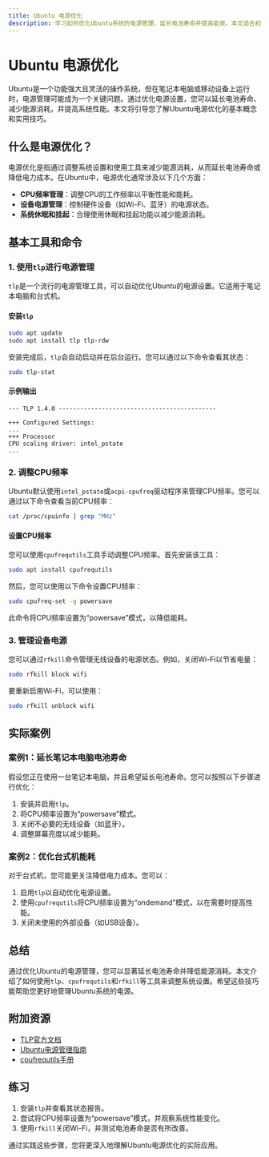 ```yaml
---
title: Ubuntu 电源优化
description: 学习如何优化Ubuntu系统的电源管理，延长电池寿命并提高能效。本文适合初学者，涵盖基本概念、工具和实际案例。
---
```


# Ubuntu 电源优化

Ubuntu是一个功能强大且灵活的操作系统，但在笔记本电脑或移动设备上运行时，电源管理可能成为一个关键问题。通过优化电源设置，您可以延长电池寿命、减少能源消耗，并提高系统性能。本文将引导您了解Ubuntu电源优化的基本概念和实用技巧。

## 什么是电源优化？

电源优化是指通过调整系统设置和使用工具来减少能源消耗，从而延长电池寿命或降低电力成本。在Ubuntu中，电源优化通常涉及以下几个方面：

- **CPU频率管理**：调整CPU的工作频率以平衡性能和能耗。
- **设备电源管理**：控制硬件设备（如Wi-Fi、蓝牙）的电源状态。
- **系统休眠和挂起**：合理使用休眠和挂起功能以减少能源消耗。

## 基本工具和命令

### 1. 使用`tlp`进行电源管理

`tlp`是一个流行的电源管理工具，可以自动优化Ubuntu的电源设置。它适用于笔记本电脑和台式机。

#### 安装`tlp`

```bash
sudo apt update
sudo apt install tlp tlp-rdw
```

安装完成后，`tlp`会自动启动并在后台运行。您可以通过以下命令查看其状态：

```bash
sudo tlp-stat
```

#### 示例输出

```plaintext
--- TLP 1.4.0 --------------------------------------------

+++ Configured Settings:
...
+++ Processor
CPU scaling driver: intel_pstate
...
```

### 2. 调整CPU频率

Ubuntu默认使用`intel_pstate`或`acpi-cpufreq`驱动程序来管理CPU频率。您可以通过以下命令查看当前CPU频率：

```bash
cat /proc/cpuinfo | grep "MHz"
```

#### 设置CPU频率

您可以使用`cpufrequtils`工具手动调整CPU频率。首先安装该工具：

```bash
sudo apt install cpufrequtils
```

然后，您可以使用以下命令设置CPU频率：

```bash
sudo cpufreq-set -g powersave
```

此命令将CPU频率设置为“powersave”模式，以降低能耗。

### 3. 管理设备电源

您可以通过`rfkill`命令管理无线设备的电源状态。例如，关闭Wi-Fi以节省电量：

```bash
sudo rfkill block wifi
```

要重新启用Wi-Fi，可以使用：

```bash
sudo rfkill unblock wifi
```

## 实际案例

### 案例1：延长笔记本电脑电池寿命

假设您正在使用一台笔记本电脑，并且希望延长电池寿命。您可以按照以下步骤进行优化：

1. 安装并启用`tlp`。
2. 将CPU频率设置为“powersave”模式。
3. 关闭不必要的无线设备（如蓝牙）。
4. 调整屏幕亮度以减少能耗。

### 案例2：优化台式机能耗

对于台式机，您可能更关注降低电力成本。您可以：

1. 启用`tlp`以自动优化电源设置。
2. 使用`cpufrequtils`将CPU频率设置为“ondemand”模式，以在需要时提高性能。
3. 关闭未使用的外部设备（如USB设备）。

## 总结

通过优化Ubuntu的电源管理，您可以显著延长电池寿命并降低能源消耗。本文介绍了如何使用`tlp`、`cpufrequtils`和`rfkill`等工具来调整系统设置。希望这些技巧能帮助您更好地管理Ubuntu系统的电源。

## 附加资源

- [TLP官方文档](https://linrunner.de/tlp/)
- [Ubuntu电源管理指南](https://help.ubuntu.com/community/PowerManagement)
- [cpufrequtils手册](https://linux.die.net/man/1/cpufreq-set)

## 练习

1. 安装`tlp`并查看其状态报告。
2. 尝试将CPU频率设置为“powersave”模式，并观察系统性能变化。
3. 使用`rfkill`关闭Wi-Fi，并测试电池寿命是否有所改善。

通过实践这些步骤，您将更深入地理解Ubuntu电源优化的实际应用。